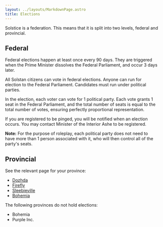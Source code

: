 ```yaml
---
layout: ../layouts/MarkdownPage.astro
title: Elections
---
```


Solstice is a federation. This means that it is split into two levels, federal and provincial.

## Federal

Federal elections happen at least once every 90 days. They are triggered when the Prime Minister dissolves the Federal Parliament, and occur 3 days later.

All Solstan citizens can vote in federal elections. Anyone can run for election to the Federal Parliament. Candidates must run under political parties.

In the election, each voter can vote for 1 political party. Each vote grants 1 seat in the Federal Parliament, and the total number of seats is equal to the total number of votes, ensuring perfectly proportional representation.

If you are registered to be pinged, you will be notified when an election occurs. You may contact Minister of the Interior Ashe to be registered.

**Note:** For the purpose of roleplay, each political party does not need to have more than 1 person associated with it, who will then control all of the party's seats.

## Provincial

See the relevant page for your province:

- [Dozhda]()
- [Firefly]()
- [Sleebieville]()
- [Bohemia]()

The following provinces do not hold elections:

- Bohemia
- Purple Inc.